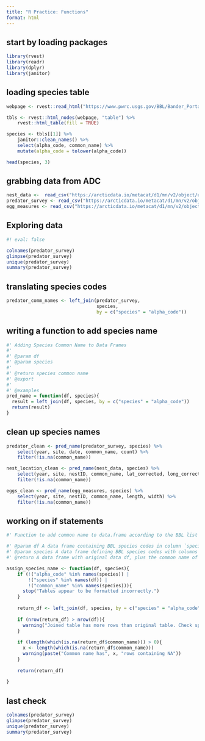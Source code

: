 ```yaml
---
title: "R Practice: Functions"
format: html
---
```


## start by loading packages
```r
library(rvest)
library(readr)
library(dplyr)
library(janitor)
```

## loading species table
```r
webpage <- rvest::read_html("https://www.pwrc.usgs.gov/BBL/Bander_Portal/login/speclist.php")

tbls <- rvest::html_nodes(webpage, "table") %>% 
    rvest::html_table(fill = TRUE)

species <- tbls[[1]] %>% 
    janitor::clean_names() %>% 
    select(alpha_code, common_name) %>% 
    mutate(alpha_code = tolower(alpha_code))

head(species, 3)
```

## grabbing data from ADC
```r
nest_data <-  read_csv("https://arcticdata.io/metacat/d1/mn/v2/object/urn%3Auuid%3A982bd2fc-4edf-4da7-96ef-0d11b853102d")
predator_survey <- read_csv("https://arcticdata.io/metacat/d1/mn/v2/object/urn%3Auuid%3A9ffec04c-7e2d-41dd-9e88-b6c2e8c4375e")
egg_measures <- read_csv("https://arcticdata.io/metacat/d1/mn/v2/object/urn%3Auuid%3A4b219711-2282-420a-b1d6-1893fe4a74a6")

```


## Exploring data
```r
#! eval: false

colnames(predator_survey)
glimpse(predator_survey)
unique(predator_survey)
summary(predator_survey)

```

## translating species codes
```r
predator_comm_names <- left_join(predator_survey,
                                 species,
                                 by = c("species" = "alpha_code"))
```

## writing a function to add species name
```r
#' Adding Species Common Name to Data Frames
#'
#' @param df 
#' @param species 
#'
#' @return species common name
#' @export
#'
#' @examples
pred_name = function(df, species){
  result = left_join(df, species, by = c("species" = "alpha_code"))
  return(result)
}
```

## clean up species names 
```r
predator_clean <- pred_name(predator_survey, species) %>% 
    select(year, site, date, common_name, count) %>% 
    filter(!is.na(common_name))

nest_location_clean <- pred_name(nest_data, species) %>% 
    select(year, site, nestID, common_name, lat_corrected, long_corrected) %>% 
    filter(!is.na(common_name))

eggs_clean <- pred_name(egg_measures, species) %>% 
    select(year, site, nestID, common_name, length, width) %>% 
    filter(!is.na(common_name))
```

## working on if statements
```r
#' Function to add common name to data.frame according to the BBL list of species codes

#' @param df A data frame containing BBL species codes in column `species`
#' @param species A data frame defining BBL species codes with columns `alpha_code` and `common_name`
#' @return A data frame with original data df, plus the common name of species

assign_species_name <- function(df, species){
    if (!("alpha_code" %in% names(species)) |
        !("species" %in% names(df)) |
        !("common_name" %in% names(species))){
      stop("Tables appear to be formatted incorrectly.")
    }  
  
    return_df <- left_join(df, species, by = c("species" = "alpha_code"))
    
    if (nrow(return_df) > nrow(df)){
      warning("Joined table has more rows than original table. Check species table for duplicated code values.")
    }
    
    if (length(which(is.na(return_df$common_name))) > 0){
      x <- length(which(is.na(return_df$common_name)))
      warning(paste("Common name has", x, "rows containing NA"))
    }
    
    return(return_df)
        
}
```

## last check
```r
colnames(predator_survey)
glimpse(predator_survey)
unique(predator_survey)
summary(predator_survey)
```






